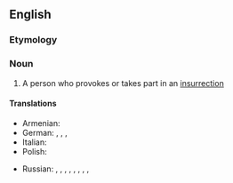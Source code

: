 ==English==

===Etymology===
{{suffix|en|insurrection|ist}}

===Noun===
{{en-noun}}

# A person who provokes or takes part in an [[insurrection]]

====Translations====
{{trans-top|person who provokes insurrection}}
* Armenian: {{t+|hy|ապստամբ}}
* German: {{t+|de|Aufrührer|m}}, {{t+|de|Aufrührerin|f}}, {{t+|de|Aufständischer|m}}, {{t+|de|Aufständische|f}}
* Italian: {{t|it|insurrezionalista|m|f}}
* Polish: {{t+|pl|powstaniec|m}}
{{trans-mid}}
* Russian: {{t+|ru|мяте́жник|m}}, {{t+|ru|мяте́жница|f}}, {{t+|ru|бунтовщи́к|m}}, {{t+|ru|бунтовщи́ца|f}}, {{t+|ru|повста́нец|m}}, {{t+|ru|бунта́рь|m}}, {{t+|ru|бунта́рка|f}}, {{t+|ru|инсурге́нт|m}}, {{t|ru|инсурге́нтка|f}}
{{trans-bottom}}